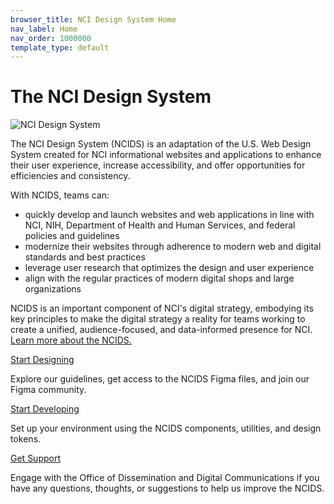 ```yaml
---
browser_title: NCI Design System Home
nav_label: Home
nav_order: 1000000
template_type: default
---
```


# The NCI Design System

![NCI Design System](./ncids-banner-image.jpg)

The NCI Design System (NCIDS) is an adaptation of the U.S. Web Design System created for NCI informational websites and applications to enhance their user experience, increase accessibility, and offer opportunities for efficiencies and consistency.

With NCIDS, teams can:

- quickly develop and launch websites and web applications in line with NCI, NIH, Department of Health and Human Services, and federal policies and guidelines
- modernize their websites through adherence to modern web and digital standards and best practices
- leverage user research that optimizes the design and user experience
- align with the regular practices of modern digital shops and large organizations

NCIDS is an important component of NCI's digital strategy, embodying its key principles to make the digital strategy a reality for teams working to create a unified, audience-focused, and data-informed presence for NCI. [Learn more about the NCIDS.](/about)

<a href="./get-started/designers" className="header-styled-link">
	Start Designing
</a>

Explore our guidelines, get access to the NCIDS Figma files, and join our Figma community.

<a href="./get-started/developers" className="header-styled-link">
	Start Developing
</a>

Set up your environment using the NCIDS components, utilities, and design tokens.

<a href="./about#contact-us" className="header-styled-link">
	Get Support
</a>

Engage with the Office of Dissemination and Digital Communications if you have any questions, thoughts, or suggestions to help us improve the NCIDS.
